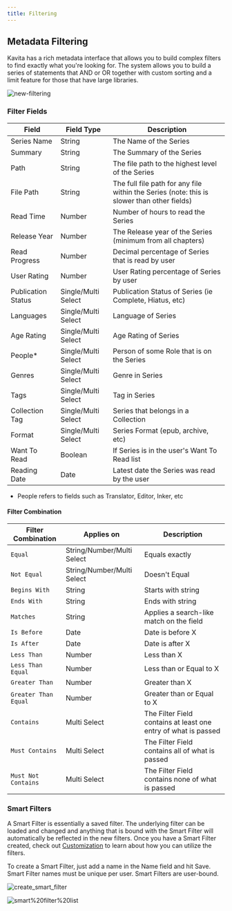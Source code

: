 ```yaml
---
title: Filtering
---
```


## Metadata Filtering
Kavita has a rich metadata interface that allows you to build complex filters to find exactly what you're looking for. The system allows you to build a series of statements that AND or OR together with custom sorting and a limit feature for those that have large libraries. 

![new-filtering](../../../public/guides/features/filtering.png)

### Filter Fields
| Field           |       Field Type     |          Description            |
| ------ | ----------- |----------- |
| Series Name 				  | String | The Name of the Series | 
| Summary 				  | String | The Summary of the Series | 
| Path 				 | String | The file path to the highest level of the Series | 
| File Path 				  | String | The full file path for any file within the Series (note: this is slower than other fields) | 
| Read Time 				  | Number | Number of hours to read the Series | 
| Release Year 				  | Number | The Release year of the Series (minimum from all chapters) | 
| Read Progress				  | Number  | Decimal percentage of Series that is read by user | 
| User Rating 				  | Number | User Rating percentage of Series by user | 
| Publication Status 				  | Single/Multi Select | Publication Status of Series (ie Complete, Hiatus, etc) | 
| Languages 				  | Single/Multi Select | Language of Series | 
| Age Rating 				  | Single/Multi Select | Age Rating of Series | 
| People* 				  | Single/Multi Select | Person of some Role that is on the Series | 
| Genres 				  | Single/Multi Select | Genre in Series | 
| Tags 				  | Single/Multi Select | Tag in Series | 
| Collection Tag 				  | Single/Multi Select | Series that belongs in a Collection | 
| Format 				  | Single/Multi Select | Series Format (epub, archive, etc) | 
| Want To Read 				  | Boolean | If Series is in the user's Want To Read list | 
| Reading Date 				  | Date | Latest date the Series was read by the user | 

* People refers to fields such as Translator, Editor, Inker, etc

#### Filter Combination
| Filter Combination           | Applies on          |          Description            |
| ------ | ----------- |----------- |
| `Equal`      | String/Number/Multi Select              |                 Equals exactly                  |
| `Not Equal`     | String/Number/Multi Select            |                  Doesn't Equal                  |
| `Begins With`     | String        |                 Starts with string                 |
| `Ends With`     | String        |                 Ends with string                 |
| `Matches`      | String             |                 Applies a search-like match on the field                   |
| `Is Before`     | Date        |                Date is before X                 |
| `Is After`     | Date        |                Date is after X                 |
| `Less Than`     | Number        |                Less than X              |
| `Less Than Equal`     | Number        |                Less than or Equal to X              |
| `Greater Than`     | Number        |               Greater than X              |
| `Greater Than Equal`     | Number        |                Greater than or Equal to X              |
| `Contains`     | Multi Select         |                The Filter Field contains at least one entry of what is passed             |
| `Must Contains`     | Multi Select         |                The Filter Field contains all of what is passed             |
| `Must Not Contains`     | Multi Select         |                The Filter Field contains none of what is passed             |

### Smart Filters
A Smart Filter is essentially a saved filter. The underlying filter can be loaded and changed and anything that is bound with the Smart Filter will automatically be reflected in the new filters. Once you have a Smart Filter created, check out [Customization](https://wiki.kavitareader.com/guides/features/customization) to learn about how you can utilize the filters.

To create a Smart Filter, just add a name in the Name field and hit Save. Smart Filter names must be unique per user. Smart Filters are user-bound. 

![create_smart_filter](../../../public/guides/features/create_smart_filter.png)

![smart%20filter%20list](../../../public/guides/features/smart%20filter%20list.png)

